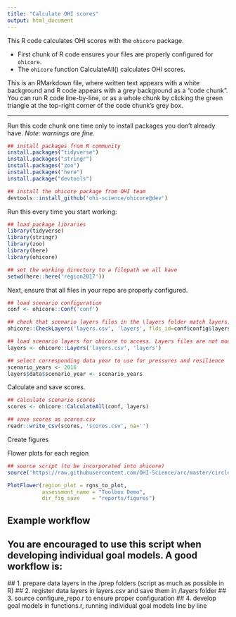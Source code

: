 ```yaml
---
title: "Calculate OHI scores"
output: html_document
---
```


This R code calculates OHI scores with the `ohicore` package.

- First chunk of R code ensures your files are properly configured for `ohicore`.
- The `ohicore` function CalculateAll() calculates OHI scores.

This is an RMarkdown file, where written text appears with a white background and R code appears with a grey background as a "code chunk". You can run R code line-by-line, or as a whole chunk by clicking the green triangle at the top-right corner of the code chunk's grey box. 

----

Run this code chunk one time only to install packages you don't already have. *Note: warnings are fine.*

```r
## install packages from R community
install.packages("tidyverse")
install.packages("stringr")
install.packages("zoo")
install.packages("here")
install.package("devtools")

## install the ohicore package from OHI team
devtools::install_github('ohi-science/ohicore@dev')
```

Run this every time you start working: 

```r
## load package libraries
library(tidyverse)
library(stringr)
library(zoo)
library(here)
library(ohicore)

## set the working directory to a filepath we all have
setwd(here::here('region2017'))
```

Next, ensure that  all files in your repo are properly configured.

```r
## load scenario configuration
conf <- ohicore::Conf('conf')

## check that scenario layers files in the \layers folder match layers.csv registration. Layers files are not modified.
ohicore::CheckLayers('layers.csv', 'layers', flds_id=conf$config$layers_id_fields)

## load scenario layers for ohicore to access. Layers files are not modified.
layers <- ohicore::Layers('layers.csv', 'layers')

## select corresponding data year to use for pressures and resilience
scenario_years <- 2016
layers$data$scenario_year <- scenario_years
```
  
Calculate and save scores.  
  
```r
## calculate scenario scores
scores <- ohicore::CalculateAll(conf, layers)

## save scores as scores.csv
readr::write_csv(scores, 'scores.csv', na='')
```


Create figures

Flower plots for each region
```r
## source script (to be incorporated into ohicore)
source('https://raw.githubusercontent.com/OHI-Science/arc/master/circle2016/plot_flower_local.R')

PlotFlower(region_plot = rgns_to_plot,
           assessment_name = "Toolbox Demo",
           dir_fig_save    = "reports/figures")
```



## Example workflow
## You are encouraged to use this script when developing individual goal models. A good workflow is:
  ## 1. prepare data layers in the /prep folders (script as much as possible in R)
  ## 2. register data layers in layers.csv and save them in /layers folder
  ## 3. source configure_repo.r to ensure proper configuration
  ## 4. develop goal models in functions.r, running individual goal models line by line
